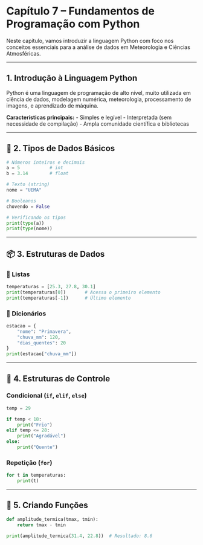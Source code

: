 
# Capítulo 7 – Fundamentos de Programação com Python

Neste capítulo, vamos introduzir a linguagem Python com foco nos conceitos essenciais para a análise de dados em Meteorologia e Ciências Atmosféricas.

---

## 1. Introdução à Linguagem Python

Python é uma linguagem de programação de alto nível, muito utilizada em ciência de dados, modelagem numérica, meteorologia, processamento de imagens, e aprendizado de máquina.

**Características principais:**
- Simples e legível
- Interpretada (sem necessidade de compilação)
- Ampla comunidade científica e bibliotecas

---

## 🔢 2. Tipos de Dados Básicos

```python
# Números inteiros e decimais
a = 5           # int
b = 3.14        # float

# Texto (string)
nome = "UEMA"

# Booleanos
chovendo = False

# Verificando os tipos
print(type(a))
print(type(nome))
```

---

## 📦 3. Estruturas de Dados

### 🔹 Listas

```python
temperaturas = [25.3, 27.8, 30.1]
print(temperaturas[0])       # Acessa o primeiro elemento
print(temperaturas[-1])      # Último elemento
```

### 🔹 Dicionários

```python
estacao = {
    "nome": "Primavera",
    "chuva_mm": 120,
    "dias_quentes": 20
}
print(estacao["chuva_mm"])
```

---

## 🔁 4. Estruturas de Controle

### Condicional (`if`, `elif`, `else`)

```python
temp = 29

if temp < 18:
    print("Frio")
elif temp <= 28:
    print("Agradável")
else:
    print("Quente")
```

### Repetição (`for`)

```python
for t in temperaturas:
    print(t)
```

---

## 🔧 5. Criando Funções

```python
def amplitude_termica(tmax, tmin):
    return tmax - tmin

print(amplitude_termica(31.4, 22.8))  # Resultado: 8.6
```
